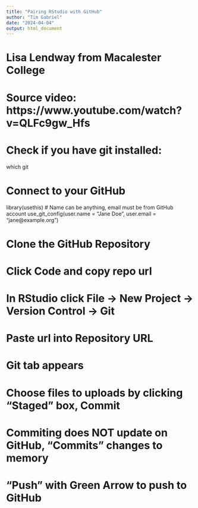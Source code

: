 ```yaml
---
title: "Pairing RStudio with GitHub"
author: "Tim Gabriel"
date: "2024-04-04"
output: html_document
---
```

# Lisa Lendway from Macalester College
# Source video: https://www.youtube.com/watch?v=QLFc9gw_Hfs

# Check if you have git installed:
which git

# Connect to your GitHub
library(usethis)
# Name can be anything, email must be from GitHub account
use_git_config(user.name = "Jane Doe", user.email = "jane@example.org")

# Clone the GitHub Repository
# Click Code and copy repo url

# In RStudio click File -> New Project -> Version Control -> Git
# Paste url into Repository URL
# Git tab appears

# Choose files to uploads by clicking "Staged" box, Commit
# Commiting does NOT update on GitHub, "Commits" changes to memory
# "Push" with Green Arrow to push to GitHub
